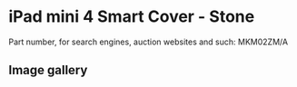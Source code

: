 
# iPad mini 4 Smart Cover - Stone

Part number, for search engines, auction websites and such: MKM02ZM/A

## Image gallery

<div style={{ width: '100%', maxWidth: '768px' }}>
<GalleryComponent
    images={[
      {
        original: "/everysource/MKM02.webp",
        thumbnail: "/everypreview/MKM02.webp",
      },
      {
        original: "/everysource/MKM02_AV1_GOLD.webp",
        thumbnail: "/everypreview/MKM02_AV1_GOLD.webp",
      },
      {
        original: "/everysource/MKM02_AV1_SILVER.webp",
        thumbnail: "/everypreview/MKM02_AV1_SILVER.webp",
      },
      {
        original: "/everysource/MKM02_AV1_SPACE_GRAY.webp",
        thumbnail: "/everypreview/MKM02_AV1_SPACE_GRAY.webp",
      },
      {
        original: "/everysource/MKM02_AV2.webp",
        thumbnail: "/everypreview/MKM02_AV2.webp",
      },
      {
        original: "/everysource/MKM02_AV3.webp",
        thumbnail: "/everypreview/MKM02_AV3.webp",
      }
    ]}
  />
</div>